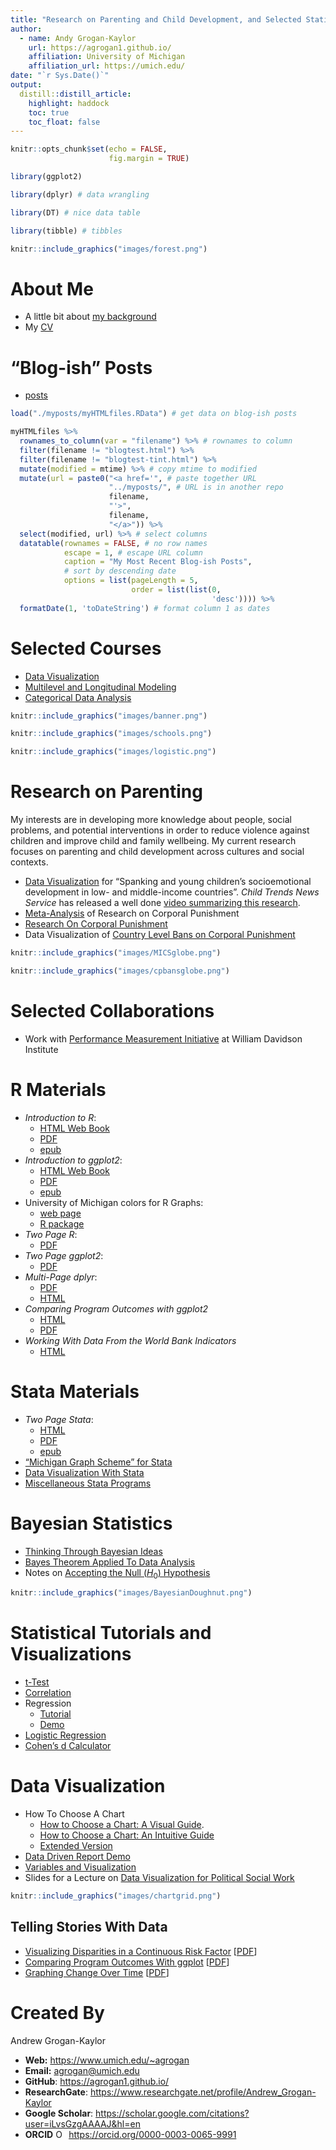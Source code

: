 ```yaml
---
title: "Research on Parenting and Child Development, and Selected Statistical Materials"
author:
  - name: Andy Grogan-Kaylor 
    url: https://agrogan1.github.io/
    affiliation: University of Michigan
    affiliation_url: https://umich.edu/
date: "`r Sys.Date()`"
output:
  distill::distill_article:
    highlight: haddock
    toc: true
    toc_float: false
---
```


```r

knitr::opts_chunk$set(echo = FALSE,
                      fig.margin = TRUE)

library(ggplot2)

library(dplyr) # data wrangling

library(DT) # nice data table

library(tibble) # tibbles

```


```r

knitr::include_graphics("images/forest.png")

```

# About Me

* A little bit about [my background](./background.html)
* My [CV](https://ssw.umich.edu/sites/default/files/documents/faculty/cvs/agrogan_cv.pdf)

# "Blog-ish" Posts 

* [posts](https://agrogan1.github.io/myposts/)

```r

load("./myposts/myHTMLfiles.RData") # get data on blog-ish posts

myHTMLfiles %>% 
  rownames_to_column(var = "filename") %>% # rownames to column
  filter(filename != "blogtest.html") %>%
  filter(filename != "blogtest-tint.html") %>%
  mutate(modified = mtime) %>% # copy mtime to modified
  mutate(url = paste0("<a href='", # paste together URL
                      "../myposts/", # URL is in another repo
                      filename,
                      "'>",
                      filename, 
                      "</a>")) %>% 
  select(modified, url) %>% # select columns
  datatable(rownames = FALSE, # no row names
            escape = 1, # escape URL column
            caption = "My Most Recent Blog-ish Posts",
            # sort by descending date
            options = list(pageLength = 5, 
                           order = list(list(0, 
                                             'desc')))) %>% 
  formatDate(1, 'toDateString') # format column 1 as dates

```


# Selected Courses

* [Data Visualization](https://agrogan1.github.io/dataviz/dataviz-course)
* [Multilevel and Longitudinal Modeling](https://agrogan1.github.io/multilevel/)
* [Categorical Data Analysis](https://agrogan1.github.io/newstuff/categorical/)

<aside>
```r

knitr::include_graphics("images/banner.png")

```
</aside>


<aside>
```r

knitr::include_graphics("images/schools.png")

```
</aside>

<aside>
```r

knitr::include_graphics("images/logistic.png")

```
</aside>

# Research on Parenting

My interests are in developing more knowledge about people, social problems, and potential interventions in order to reduce violence against children and improve child and family wellbeing. My current research focuses on parenting and child development across cultures and social contexts.

* [Data Visualization](https://agrogan1.github.io/research/MICS1/) for "Spanking and young children's socioemotional development in low- and middle-income countries". *Child Trends News Service* has released a well done [video summarizing this research](https://youtu.be/8LYZ-UpR5wE).
* [Meta-Analysis](https://agrogan1.github.io/research/cp/CP-meta.html) of Research on Corporal Punishment
* [Research On Corporal Punishment](https://agrogan1.github.io/research/cp/)
* Data Visualization of [Country Level Bans on Corporal Punishment](https://agrogan1.github.io/research/cpbans/)

<aside>
```r

knitr::include_graphics("images/MICSglobe.png")

```

```r

knitr::include_graphics("images/cpbansglobe.png")

```
</aside>

# Selected Collaborations

* Work with [Performance Measurement Initiative](https://agrogan1.github.io/research/performance-measurement-initiative) at William Davidson Institute

# R Materials

* *Introduction to R*: 
     + [HTML Web Book](https://agrogan1.github.io/R/introduction-to-R/background.html) 
     + [PDF](https://agrogan1.github.io/R/introduction-to-R/introduction-to-R.pdf) 
     + [epub](https://agrogan1.github.io/R/introduction-to-R/introduction-to-R.epub)
* *Introduction to ggplot2*: 
     + [HTML Web Book](https://agrogan1.github.io/R/introduction-to-ggplot2/background.html) 
     + [PDF](https://agrogan1.github.io/R/introduction-to-ggplot2/introduction-to-ggplot2.pdf)
     + [epub](https://agrogan1.github.io/R/introduction-to-ggplot2/introduction-to-ggplot2.epub)
* University of Michigan colors for R Graphs: 
     + [web page](https://agrogan1.github.io/R/michigancolors-demo/michigancolors-demo.html) 
     + [R package](https://agrogan1.github.io/michigancolors/)
* *Two Page R*: 
     + [PDF](https://agrogan1.github.io/R/two-page-R/two-page-R.pdf)
* *Two Page ggplot2*: 
     + [PDF](https://agrogan1.github.io/R/two-page-ggplot2/two-page-ggplot2.pdf)
* *Multi-Page dplyr*:
     + [PDF](https://agrogan1.github.io/R/multi-page-dplyr/multi-page-dplyr.pdf)
     + [HTML](https://agrogan1.github.io/R/multi-page-dplyr/multi-page-dplyr.html)
* *Comparing Program Outcomes with ggplot2* 
     + [HTML](https://agrogan1.github.io/myposts/comparing-program-outcomes-with-ggplot2.html)
     + [PDF](https://agrogan1.github.io/myposts/comparing-program-outcomes-with-ggplot2.pdf)
* *Working With Data From the World Bank Indicators*
     + [HTML](https://agrogan1.github.io/R/wbdemo/)
     
# Stata Materials

* *Two Page Stata*: 
     + [HTML](https://agrogan1.github.io/Stata/two-page-stata/TwoPageStata.html) 
     + [PDF](https://agrogan1.github.io/Stata/two-page-stata/TwoPageStata.pdf)
     + [epub](https://agrogan1.github.io/Stata/two-page-stata/TwoPageStata.epub)
* ["Michigan Graph Scheme" for Stata](https://agrogan1.github.io/Stata/)
* [Data Visualization With Stata](https://agrogan1.github.io/Stata/stata-graphing/)
* [Miscellaneous Stata Programs](https://agrogan1.github.io/Stata/)

# Bayesian Statistics

* [Thinking Through Bayesian Ideas](https://agrogan.shinyapps.io/Thinking-Through-Bayes/)
* [Bayes Theorem Applied To Data Analysis](https://agrogan1.github.io/newstuff/Bayes-theorem/Bayes-theorem.html)
* Notes on [Accepting the Null ($H_0$) Hypothesis](https://agrogan1.github.io/Bayes/accepting-H0/accepting-H0.html)

<aside>
```r

knitr::include_graphics("images/BayesianDoughnut.png")

```
</aside>

# Statistical Tutorials and Visualizations

* [t-Test](https://agrogan.shinyapps.io/shiny-t-test/)
* [Correlation](https://agrogan.shinyapps.io/correlation_demo/)
* Regression
     - [Tutorial](https://agrogan1.github.io/teaching/new-regression-tutorial/)
     - [Demo](https://agrogan.shinyapps.io/regression_demo/)
* [Logistic Regression](https://agrogan.shinyapps.io/exploring_logistic_regression/)
* [Cohen's d Calculator](https://agrogan.shinyapps.io/effect_size_calculator/)

# Data Visualization

* How To Choose A Chart
    + [How to Choose a Chart: A Visual Guide](https://agrogan1.github.io/dataviz/how-to-choose-a-chart/how-to-choose-a-chart-a-visual-guide.pdf). 
    + [How to Choose a Chart: An Intuitive Guide](https://agrogan1.github.io/newstuff/how-to-choose-a-chart-intuitive/how-to-choose-a-chart-intuitive.html)
    + [Extended Version](https://agrogan1.github.io/dataviz/how-to-choose-a-chart/how-to-choose-a-chart-v3.html)
* [Data Driven Report Demo](https://agrogan1.github.io/dataviz/data-driven-report-demo/)
* [Variables and Visualization](https://agrogan1.github.io/dataviz/variables-and-visualization/variables-and-visualization.html#/)
* Slides for a Lecture on [Data Visualization for Political Social Work](https://agrogan1.github.io/dataviz/political-social-work/)

<aside>
```r

knitr::include_graphics("images/chartgrid.png")

```
</aside>

## Telling Stories With Data

* [Visualizing Disparities in a Continuous Risk Factor](https://agrogan1.github.io/myposts/visualizing-disparities.html) [[PDF](https://agrogan1.github.io/myposts/visualizing-disparities.pdf)]
* [Comparing Program Outcomes With ggplot](https://agrogan1.github.io/myposts/comparing-program-outcomes-with-ggplot2.html) [[PDF](https://agrogan1.github.io/myposts/comparing-program-outcomes-with-ggplot2.pdf)]
* [Graphing Change Over Time](https://agrogan1.github.io/dataviz/graphing-change-over-time/index.html) [[PDF](https://agrogan1.github.io/dataviz/graphing-change-over-time/index.pdf)]

# Created By

Andrew Grogan-Kaylor

* **Web:** [https://www.umich.edu/~agrogan](https://www.umich.edu/~agrogan)
* **Email:** [agrogan@umich.edu](agrogan@umich.edu)
* **GitHub**: [https://agrogan1.github.io/](https://agrogan1.github.io/)
* **ResearchGate**:  [https://www.researchgate.net/profile/Andrew_Grogan-Kaylor](https://www.researchgate.net/profile/Andrew_Grogan-Kaylor)
* **Google Scholar**:  [https://scholar.google.com/citations?user=iLvsGzgAAAAJ&hl=en](https://scholar.google.com/citations?user=iLvsGzgAAAAJ&hl=en)
* **ORCID** <img src="https://orcid.org/sites/default/files/images/orcid_16x16.png" style="width:1em;margin-right:.5em;" alt="ORCID iD icon">[https://orcid.org/0000-0003-0065-9991](https://orcid.org/0000-0003-0065-9991)




